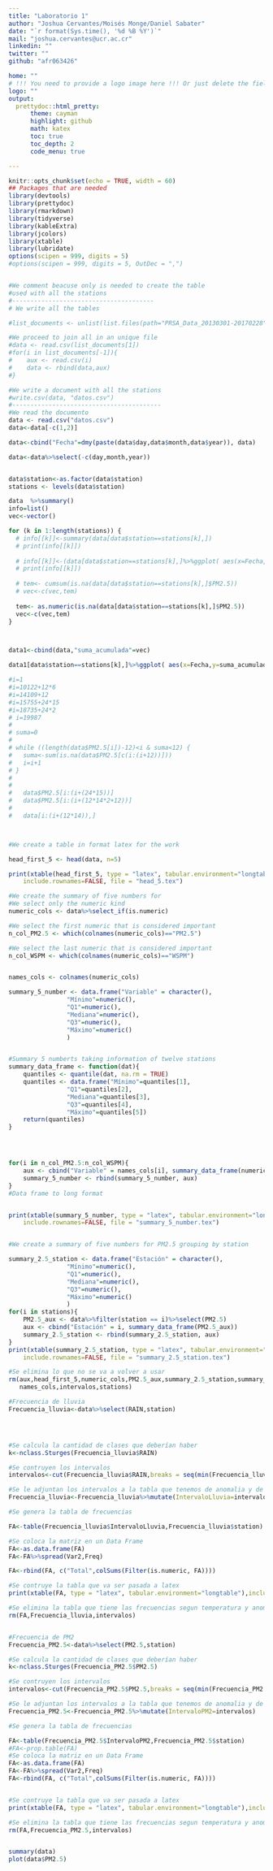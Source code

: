 ```yaml
---
title: "Laboratorio 1"
author: "Joshua Cervantes/Moisés Monge/Daniel Sabater"
date: "`r format(Sys.time(), '%d %B %Y')`"
mail: "joshua.cervantes@ucr.ac.cr"
linkedin: ""
twitter: ""
github: "afr063426"

home: ""
# !!! You need to provide a logo image here !!! Or just delete the field for no logo
logo: ""
output:
  prettydoc::html_pretty:
      theme: cayman
      highlight: github
      math: katex
      toc: true
      toc_depth: 2
      code_menu: true

---
```



```r
knitr::opts_chunk$set(echo = TRUE, width = 60)
## Packages that are needed
library(devtools)
library(prettydoc)
library(rmarkdown)
library(tidyverse)
library(kableExtra)
library(jcolors)
library(xtable)
library(lubridate)
options(scipen = 999, digits = 5)
#options(scipen = 999, digits = 5, OutDec = ",")


#We comment beacuse only is needed to create the table
#used with all the stations
#---------------------------------------
# We write all the tables

#list_documents <- unlist(list.files(path="PRSA_Data_20130301-20170228",all.file=TRUE,full.names=TRUE))[-(1:2)]

#We proceed to join all in an unique file
#data <- read.csv(list_documents[1])
#for(i in list_documents[-1]){
#    aux <- read.csv(i)
#    data <- rbind(data,aux)
#}

#We write a document with all the stations
#write.csv(data, "datos.csv")
#-----------------------------------------
#We read the documento
data <- read.csv("datos.csv")
data<-data[-c(1,2)]

data<-cbind("Fecha"=dmy(paste(data$day,data$month,data$year)), data)

data<-data%>%select(-c(day,month,year))


data$station<-as.factor(data$station)
stations <- levels(data$station)

```



```r
data  %>%summary()
info=list()
vec<-vector()

for (k in 1:length(stations)) {
  # info[[k]]<-summary(data[data$station==stations[k],])
  # print(info[[k]])
  
  # info[[k]]<-(data[data$station==stations[k],]%>%ggplot( aes(x=Fecha,y=cumsum(is.na(PM2.5)) ) )+geom_line())
  # print(info[[k]])
  
  # tem<- cumsum(is.na(data[data$station==stations[k],]$PM2.5))
  # vec<-c(vec,tem)
  
  tem<- as.numeric(is.na(data[data$station==stations[k],]$PM2.5))
  vec<-c(vec,tem)
}



data1<-cbind(data,"suma_acumulada"=vec)

data1[data$station==stations[k],]%>%ggplot( aes(x=Fecha,y=suma_acumulada, color=station) )+geom_line()

#i=1
#i=10122+12*6
#i=14109+12
#i=15755+24*15
#i=18735+24*2
# i=19987
# 
# suma=0
# 
# while ((length(data$PM2.5[i])-12)<i & suma<12) {
#   suma<-sum(is.na(data$PM2.5[c(i:(i+12))]))
#   i=i+1
# }
# 
# 
#   data$PM2.5[i:(i+(24*15))]
#   data$PM2.5[i:(i+(12*14*2+12))]
#   
#   data[i:(i+(12*14)),]




```

```r
#We create a table in format latex for the work

head_first_5 <- head(data, n=5)

print(xtable(head_first_5, type = "latex", tabular.environment="longtable"),
    include.rownames=FALSE, file = "head_5.tex")

```


```r
#We create the summary of five numbers for 
#We select only the numeric kind
numeric_cols <- data%>%select_if(is.numeric)

#We select the first numeric that is considered important
n_col_PM2.5 <- which(colnames(numeric_cols)=="PM2.5")

#We select the last numeric that is considered important
n_col_WSPM <- which(colnames(numeric_cols)=="WSPM")


names_cols <- colnames(numeric_cols)

summary_5_number <- data.frame("Variable" = character(),
                "Mínimo"=numeric(), 
                "Q1"=numeric(),
                "Mediana"=numeric(),
                "Q3"=numeric(),
                "Máximo"=numeric()
                )


#Summary 5 numberts taking information of twelve stations
summary_data_frame <- function(dat){
    quantiles <- quantile(dat, na.rm = TRUE)
    quantiles <- data.frame("Mínimo"=quantiles[1], 
                "Q1"=quantiles[2],
                "Mediana"=quantiles[3],
                "Q3"=quantiles[4],
                "Máximo"=quantiles[5])
    return(quantiles)
}




for(i in n_col_PM2.5:n_col_WSPM){
    aux <- cbind("Variable" = names_cols[i], summary_data_frame(numeric_cols[i]))
    summary_5_number <- rbind(summary_5_number, aux)
}
#Data frame to long format


print(xtable(summary_5_number, type = "latex", tabular.environment="longtable"),
    include.rownames=FALSE, file = "summary_5_number.tex")


#We create a summary of five numbers for PM2.5 grouping by station

summary_2.5_station <- data.frame("Estación" = character(),
                "Mínimo"=numeric(), 
                "Q1"=numeric(),
                "Mediana"=numeric(),
                "Q3"=numeric(),
                "Máximo"=numeric()
                )
for(i in stations){
    PM2.5_aux <- data%>%filter(station == i)%>%select(PM2.5)
    aux <- cbind("Estación" = i, summary_data_frame(PM2.5_aux))
    summary_2.5_station <- rbind(summary_2.5_station, aux)
}
print(xtable(summary_2.5_station, type = "latex", tabular.environment="longtable"),
    include.rownames=FALSE, file = "summary_2.5_station.tex")

#Se elimina lo que no se va a volver a usar
rm(aux,head_first_5,numeric_cols,PM2.5_aux,summary_2.5_station,summary_5_number, i,k,n_col_PM2.5,n_col_WSPM,
   names_cols,intervalos,stations)
```




```r
#Frecuencia de lluvia
Frecuencia_lluvia<-data%>%select(RAIN,station)




#Se calcula la cantidad de clases que deberían haber
k<-nclass.Sturges(Frecuencia_lluvia$RAIN)

#Se contruyen los intervalos
intervalos<-cut(Frecuencia_lluvia$RAIN,breaks = seq(min(Frecuencia_lluvia$RAIN, na.rm = T),max(Frecuencia_lluvia$RAIN, na.rm = T),(max(Frecuencia_lluvia$RAIN, na.rm = T)-min(Frecuencia_lluvia$RAIN, na.rm = T))/k),right = F, na.rm = T, include.lowest = TRUE)

#Se le adjuntan los intervalos a la tabla que tenemos de anomalia y de region
Frecuencia_lluvia<-Frecuencia_lluvia%>%mutate(IntervaloLluvia=intervalos)

#Se genera la tabla de frecuencias

FA<-table(Frecuencia_lluvia$IntervaloLluvia,Frecuencia_lluvia$station)

#Se coloca la matriz en un Data Frame
FA<-as.data.frame(FA)
FA<-FA%>%spread(Var2,Freq)

FA<-rbind(FA, c("Total",colSums(Filter(is.numeric, FA))))

#Se contruye la tabla que va ser pasada a latex
print(xtable(FA, type = "latex", tabular.environment="longtable"),include.rownames=FALSE, file = "frecuenciaLluvia.tex")

#Se elimina la tabla que tiene las frecuencias segun temperatura y anomalia
rm(FA,Frecuencia_lluvia,intervalos)



```

```r
#Frecuencia de PM2
Frecuencia_PM2.5<-data%>%select(PM2.5,station)

#Se calcula la cantidad de clases que deberían haber
k<-nclass.Sturges(Frecuencia_PM2.5$PM2.5)

#Se contruyen los intervalos
intervalos<-cut(Frecuencia_PM2.5$PM2.5,breaks = seq(min(Frecuencia_PM2.5$PM2.5, na.rm = T),max(Frecuencia_PM2.5$PM2.5, na.rm = T),(max(Frecuencia_PM2.5$PM2.5, na.rm = T)-min(Frecuencia_PM2.5$PM2.5, na.rm = T))/k),right = F, na.rm = T, include.lowest = TRUE)

#Se le adjuntan los intervalos a la tabla que tenemos de anomalia y de region
Frecuencia_PM2.5<-Frecuencia_PM2.5%>%mutate(IntervaloPM2=intervalos)

#Se genera la tabla de frecuencias

FA<-table(Frecuencia_PM2.5$IntervaloPM2,Frecuencia_PM2.5$station)
#FA<-prop.table(FA)
#Se coloca la matriz en un Data Frame
FA<-as.data.frame(FA)
FA<-FA%>%spread(Var2,Freq)
FA<-rbind(FA, c("Total",colSums(Filter(is.numeric, FA))))


#Se contruye la tabla que va ser pasada a latex
print(xtable(FA, type = "latex", tabular.environment="longtable"),include.rownames=FALSE, file = "frecuenciasPM2.tex")

#Se elimina la tabla que tiene las frecuencias segun temperatura y anomalia
rm(FA,Frecuencia_PM2.5,intervalos)



```



```r
summary(data)
plot(data$PM2.5)


```


